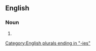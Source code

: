 ==English==

===Noun===
{{head|en|noun form}}

# {{plural of|snowberry|lang=en}}

[[Category:English plurals ending in "-ies"]]